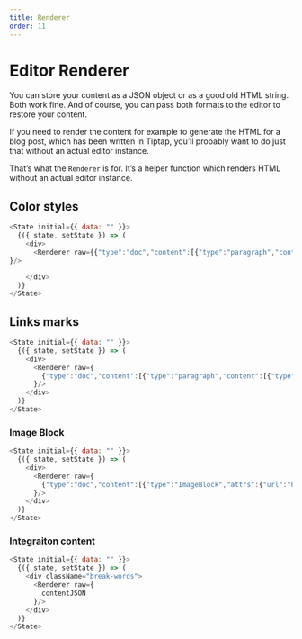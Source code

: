 ```yaml
---
title: Renderer
order: 11
---
```


# Editor Renderer


You can store your content as a JSON object or as a good old HTML string. 
Both work fine. And of course, you can pass both formats to the editor to restore your content. 


If you need to render the content for example to generate the HTML for a blog post, 
which has been written in Tiptap, you’ll probably want to do just that without an actual editor instance.

That’s what the `Renderer` is for. It’s a helper function which renders HTML without an actual editor instance.


## Color styles


```js live=true
<State initial={{ data: "" }}>
  {({ state, setState }) => (
    <div>
      <Renderer raw={{"type":"doc","content":[{"type":"paragraph","content":[{"type":"text","text":"helo"},{"type":"text","marks":[{"type":"textStyle","attrs":{"color":"#d42323"}}],"text":"o"}]}]}
}/>

    </div>
  )}
</State>
```

## Links marks

```js live=true
<State initial={{ data: "" }}>
  {({ state, setState }) => (
    <div>
      <Renderer raw={
        {"type":"doc","content":[{"type":"paragraph","content":[{"type":"text","text":"hola "},{"type":"text","marks":[{"type":"link","attrs":{"href":"http://fkfjfj.com","target":"_blank","class":null}}],"text":"http://fkfjfj.com"},{"type":"text","text":" "},{"type":"text","marks":[{"type":"link","attrs":{"href":"http://google.com","target":"_blank","class":null}}],"text":"google.com"}]}]}
      }/>
    </div>
  )}
</State>
```

### Image Block

```js live=true
<State initial={{ data: "" }}>
  {({ state, setState }) => (
    <div>
      <Renderer raw={
        {"type":"doc","content":[{"type":"ImageBlock","attrs":{"url":"https://miro.medium.com/v2/resize:fit:1400/format:webp/1*cg_wdzpS-Me6_CQyL1pHiA.jpeg","src":null,"width":1686,"height":1580,"loading":true,"loading_progress":0,"caption":"caption!","direction":"center","file":{},"aspect_ratio":{"width":1000,"height":937.129300118624,"ratio":93.7129300118624}}}]}
      }/>
    </div>
  )}
</State>
```

### Integraiton content

```js live=true
<State initial={{ data: "" }}>
  {({ state, setState }) => (
    <div className="break-words">
      <Renderer raw={
        contentJSON
      }/>
    </div>
  )}
</State>
```

